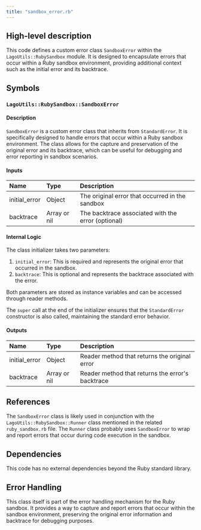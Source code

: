 ```yaml
---
title: "sandbox_error.rb"
---
```


## High-level description
This code defines a custom error class `SandboxError` within the `LagoUtils::RubySandbox` module. It is designed to encapsulate errors that occur within a Ruby sandbox environment, providing additional context such as the initial error and its backtrace.

## Symbols

### `LagoUtils::RubySandbox::SandboxError`
#### Description
`SandboxError` is a custom error class that inherits from `StandardError`. It is specifically designed to handle errors that occur within a Ruby sandbox environment. The class allows for the capture and preservation of the original error and its backtrace, which can be useful for debugging and error reporting in sandbox scenarios.

#### Inputs
| Name | Type | Description |
|:-----|:-----|:------------|
| initial_error | Object | The original error that occurred in the sandbox |
| backtrace | Array or nil | The backtrace associated with the error (optional) |

#### Internal Logic
The class initializer takes two parameters:
1. `initial_error`: This is required and represents the original error that occurred in the sandbox.
2. `backtrace`: This is optional and represents the backtrace associated with the error.

Both parameters are stored as instance variables and can be accessed through reader methods.

The `super` call at the end of the initializer ensures that the `StandardError` constructor is also called, maintaining the standard error behavior.

#### Outputs
| Name | Type | Description |
|:-----|:-----|:------------|
| initial_error | Object | Reader method that returns the original error |
| backtrace | Array or nil | Reader method that returns the error's backtrace |

## References
The `SandboxError` class is likely used in conjunction with the `LagoUtils::RubySandbox::Runner` class mentioned in the related `ruby_sandbox.rb` file. The `Runner` class probably uses `SandboxError` to wrap and report errors that occur during code execution in the sandbox.

## Dependencies
This code has no external dependencies beyond the Ruby standard library.

## Error Handling
This class itself is part of the error handling mechanism for the Ruby sandbox. It provides a way to capture and report errors that occur within the sandbox environment, preserving the original error information and backtrace for debugging purposes.